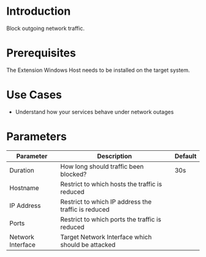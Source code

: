 # Introduction

Block outgoing network traffic.

# Prerequisites

The Extension Windows Host needs to be installed on the target system.

# Use Cases

* Understand how your services behave under network outages

# Parameters

| Parameter         | Description                                         | Default |
|-------------------|-----------------------------------------------------|---------|
| Duration          | How long should traffic been blocked?               | 30s     |
| Hostname          | Restrict to which hosts the traffic is reduced      |         |
| IP Address        | Restrict to which IP address the traffic is reduced |         |
| Ports             | Restrict to which ports the traffic is reduced      |         |
| Network Interface | Target Network Interface which should be attacked   |         |
